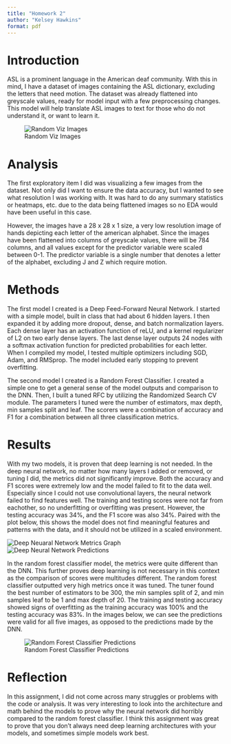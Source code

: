 ```yaml
---
title: "Homework 2"
author: "Kelsey Hawkins"
format: pdf
---
```

# Introduction
ASL is a prominent language in the American deaf community. With this in mind, I have a dataset of images containing the ASL dictionary, excluding the letters that need motion. The dataset was already flattened into greyscale values, ready for model input with a few preprocessing changes. This model will help translate ASL images to text for those who do not understand it, or want to learn it. 

![Random Viz Images](/Users/kelseyhawkins/Desktop/CPSC_Courses/CPSC_393/CPSC393/HW2/random_image_explore.png)

# Analysis 
The first exploratory item I did was visualizing a few images from the dataset. Not only did I want to ensure the data accuracy, but I wanted to see what resolution I was working with. It was hard to do any summary statistics or heatmaps, etc. due to the data being flattened images so no EDA would have been useful in this case.

However, the images have a 28 x 28 x 1 size, a very low resolution image of hands depicting each letter of the american alphabet. Since the images have been flattened into columns of greyscale values, there will be 784 columns, and all values except for the predictor variable were scaled between 0-1. The predictor variable is a single number that denotes a letter of the alphabet, excluding J and Z which require motion. 

# Methods
The first model I created is a Deep Feed-Forward Neural Network. I started with a simple model, built in class that had about 6 hidden layers. I then expanded it by adding more dropout, dense, and batch normalization layers. Each dense layer has an activation function of reLU, and a kernel regularizer of L2 on two early dense layers. The last dense layer outputs 24 nodes with a softmax activation function for predicted probabilities for each letter. When I compiled my model, I tested multiple optimizers including SGD, Adam, and RMSprop. The model included early stopping to prevent overfitting. 

The second model I created is a Random Forest Classifier. I created a simple one to get a general sense of the model outputs and comparison to the DNN. Then, I built a tuned RFC by utilizing the Randomized Search CV module. The parameters I tuned were the number of estimators, max depth, min samples split and leaf. The scorers were a combination of accuracy and F1 for a combination between all three classification metrics. 

# Results
With my two models, it is proven that deep learning is not needed. In the deep neural network, no matter how many layers I added or removed, or tuning I did, the metrics did not significantly improve. Both the accuracy and F1 scores were extremely low and the model failed to fit to the data well. Especially since I could not use convolutional layers, the neural network failed to find features well. The training and testing scores were not far from eachother, so no underfitting or overfitting was present. However, the testing accuracy was 34%, and the F1 score was also 34%. Paired with the plot below, this shows the model does not find meaningful features and patterns with the data, and it should not be utilized in a scaled environment. 

![Deep Neuaral Network Metrics Graph](/Users/kelseyhawkins/Desktop/CPSC_Courses/CPSC_393/CPSC393/HW2/DNN_graph_output.png)
![Deep Neural Network Predictions](/Users/kelseyhawkins/Desktop/CPSC_Courses/CPSC_393/CPSC393/HW2/DNN_image_pred.png)

In the random forest classifier model, the metrics were quite different than the DNN. This further proves deep learning is not necessary in this context as the comparison of scores were multitudes different. The random forest classifier outputted very high metrics once it was tuned. The tuner found the best number of estimators to be 300, the min samples split of 2, and min samples leaf to be 1 and max depth of 20. The training and testing accuracy showed signs of overfitting as the training accuracy was 100% and the testing accuracy was 83%. In the images below, we can see the predictions were valid for all five images, as opposed to the predictions made by the DNN. 

![Random Forest Classifier Predictions](/Users/kelseyhawkins/Desktop/CPSC_Courses/CPSC_393/CPSC393/HW2/RFC_image_pred.png)

# Reflection
In this assignment, I did not come across many struggles or problems with the code or analysis. It was very interesting to look into the architecture and math behind the models to prove why the neural network did horribly compared to the random forest classifier. I think this assignment was great to prove that you don't always need deep learning architectures with your models, and sometimes simple models work best. 